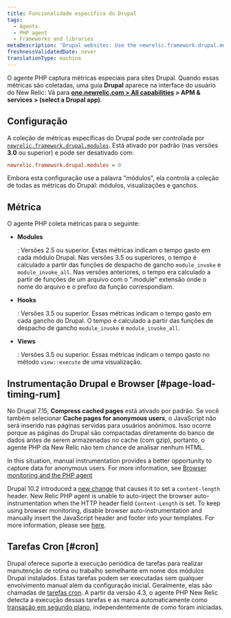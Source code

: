 ```yaml
---
title: Funcionalidade específica do Drupal
tags:
  - Agents
  - PHP agent
  - Frameworks and libraries
metaDescription: 'Drupal websites: Use the newrelic.framework.drupal.modules INI setting to capture special metrics for modules, hooks, views, and browser instrumentation.'
freshnessValidatedDate: never
translationType: machine
---
```


O agente PHP captura métricas especiais para sites Drupal. Quando essas métricas são coletadas, uma guia <DoNotTranslate>**Drupal**</DoNotTranslate> aparece na interface do usuário do New Relic: Vá para <DoNotTranslate>**[one.newrelic.com > All capabilities](https://one.newrelic.com/all-capabilities) > APM & services > (select a Drupal app)**</DoNotTranslate>.

## Configuração

A coleção de métricas específicas do Drupal pode ser controlada por [`newrelic.framework.drupal.modules`](/docs/php/php-agent-phpini-settings#inivar-framework-drupal-modules). Está ativado por padrão (nas versões <DoNotTranslate>**3.0**</DoNotTranslate> ou superior) e pode ser desativado com:

```ini
newrelic.framework.drupal.modules = 0
```

Embora esta configuração use a palavra "módulos", ela controla a coleção de todas as métricas do Drupal: módulos, visualizações e ganchos.

## Métrica

O agente PHP coleta métricas para o seguinte:

* <DoNotTranslate>**Modules**</DoNotTranslate>

  : Versões 2.5 ou superior. Estas métricas indicam o tempo gasto em cada módulo Drupal. Nas versões 3.5 ou superiores, o tempo é calculado a partir das funções de despacho de gancho `module_invoke` e `module_invoke_all`. Nas versões anteriores, o tempo era calculado a partir de funções de um arquivo com o ".module" extensão onde o nome do arquivo e o prefixo da função correspondiam.

* <DoNotTranslate>**Hooks**</DoNotTranslate>

  : Versões 3.5 ou superior. Essas métricas indicam o tempo gasto em cada gancho do Drupal. O tempo é calculado a partir das funções de despacho de gancho `module_invoke` e `module_invoke_all`.

* <DoNotTranslate>**Views**</DoNotTranslate>

  : Versões 3.5 ou superior. Essas métricas indicam o tempo gasto no método `view::execute` de uma visualização.

## Instrumentação Drupal e Browser [#page-load-timing-rum]

No Drupal 7.15, <DoNotTranslate>**Compress cached pages**</DoNotTranslate> está ativado por padrão. Se você também selecionar <DoNotTranslate>**Cache pages for anonymous users**</DoNotTranslate>, o JavaScript <InlinePopover type="browser"/>não será inserido nas páginas servidas para usuários anônimos. Isso ocorre porque as páginas do Drupal são compactadas diretamente do banco de dados antes de serem armazenadas no cache (com gzip), portanto, o agente PHP da New Relic não tem chance de analisar nenhum HTML.

In this situation, manual instrumentation provides a better opportunity to capture data for anonymous users. For more information, see [Browser monitoring and the PHP agent](/docs/apm/agents/php-agent/features/browser-monitoring-php-agent/)

Drupal 10.2 introduced a [new change](https://www.drupal.org/node/3298551) that causes it to set a `content-length` header. New Relic PHP agent is unable to auto-inject the browser auto-instrumentation when the HTTP header field `Content-Length` is set. To keep using browser monitoring, disable browser auto-instrumentation and manually insert the JavaScript header and footer into your templates. For more information, please see [here](/docs/apm/agents/php-agent/features/browser-monitoring-php-agent/#auto_instrumentation).

## Tarefas Cron [#cron]

Drupal oferece suporte à execução periódica de tarefas para realizar manutenção de rotina ou trabalho semelhante em nome dos módulos Drupal instalados. Estas tarefas podem ser executadas sem qualquer envolvimento manual além da configuração inicial. Geralmente, elas são chamadas de [tarefas cron](https://drupal.org/cron "O link abre em uma nova janela"). A partir da versão 4.3, o agente PHP New Relic detecta a execução dessas tarefas e as marca automaticamente como [transação em segundo plano,](/docs/features/monitoring-background-processes#ui) independentemente de como foram iniciadas.